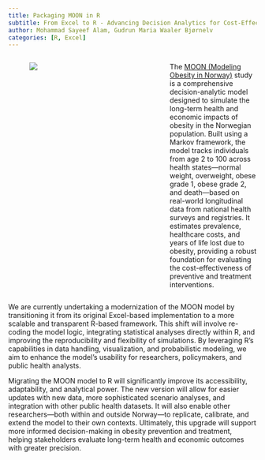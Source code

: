 ```yaml
---
title: Packaging MOON in R
subtitle: From Excel to R - Advancing Decision Analytics for Cost-Effective Health Interventions for Obesity
author: Mohammad Sayeef Alam, Gudrun Maria Waaler Bjørnelv 
categories: [R, Excel]
---
```


:::::: columns
::: {.column width="5%"}
:::
::: {.column width="50%"}
![](images/moonr_sticker.png)
:::
::: {.column width="5%"}
:::
::: {.column width="40%"}
The [MOON (Modeling Obesity in Norway)](https://journals.sagepub.com/doi/10.1177/0272989X20971589) study is a comprehensive decision-analytic model designed to simulate the long-term health and economic impacts of obesity in the Norwegian population. Built using a Markov framework, the model tracks individuals from age 2 to 100 across health states—normal weight, overweight, obese grade 1, obese grade 2, and death—based on real-world longitudinal data from national health surveys and registries. It estimates prevalence, healthcare costs, and years of life lost due to obesity, providing a robust foundation for evaluating the cost-effectiveness of preventive and treatment interventions.
:::
::::::


We are currently undertaking a modernization of the MOON model by transitioning it from its original Excel-based implementation to a more scalable and transparent R-based framework. This shift will involve re-coding the model logic, integrating statistical analyses directly within R, and improving the reproducibility and flexibility of simulations. By leveraging R’s capabilities in data handling, visualization, and probabilistic modeling, we aim to enhance the model’s usability for researchers, policymakers, and public health analysts.

Migrating the MOON model to R will significantly improve its accessibility, adaptability, and analytical power. The new version will allow for easier updates with new data, more sophisticated scenario analyses, and integration with other public health datasets. It will also enable other researchers—both within and outside Norway—to replicate, calibrate, and extend the model to their own contexts. Ultimately, this upgrade will support more informed decision-making in obesity prevention and treatment, helping stakeholders evaluate long-term health and economic outcomes with greater precision.
